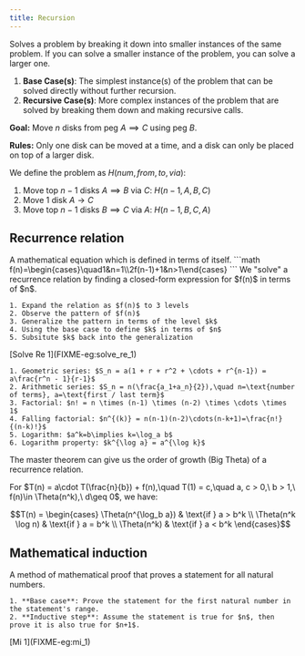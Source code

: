 ```yaml
---
title: Recursion
---
```


Solves a problem by breaking it down into smaller instances of the same problem. If you can solve a smaller instance of the problem, you can solve a larger one.

1. **Base Case(s)**: The simplest instance(s) of the problem that can be solved directly without further recursion.
2. **Recursive Case(s)**: More complex instances of the problem that are solved by breaking them down and making recursive calls.


<Block variant="knowledge" title="Tower of Hanoi">

**Goal:** Move $n$ disks from peg $A \implies C$ using peg $B$.

**Rules:** Only one disk can be moved at a time, and a disk can only be placed on top of a larger disk.

We define the problem as $H(num, from, to, via)$:

1. Move top $n-1$ disks $A \implies B$ via $C$: $H(n-1, A, B, C)$
2. Move 1 disk $A \to C$
3. Move top $n-1$ disks $B \implies C$ via $A$: $H(n-1, B, C, A)$
</Block>



## Recurrence relation

<Block variant="primary" title="Recurrence relation / equation">
A mathematical equation which is defined in terms of itself.
```math
f(n)=\begin{cases}\quad1&n=1\\2f(n-1)+1&n>1\end{cases}
```
</Block>

<Block variant="secondary" title="Solve a recurrence relation - subsitution method">
We "solve" a recurrence relation by finding a closed-form expression for $f(n)$ in terms of $n$.

    1. Expand the relation as $f(n)$ to 3 levels
    2. Observe the pattern of $f(n)$
    3. Generalize the pattern in terms of the level $k$
    4. Using the base case to define $k$ in terms of $n$
    5. Subsitute $k$ back into the generalization
<BlockSep />
[Solve Re 1](FIXME-eg:solve_re_1)

</Block>



<Block variant="knowledge" title="Relevant mathematics">

    1. Geometric series: $S_n = a(1 + r + r^2 + \cdots + r^{n-1}) = a\frac{r^n - 1}{r-1}$
    2. Arithmetic series: $S_n = n(\frac{a_1+a_n}{2}),\quad n=\text{number of terms}, a=\text{first / last term}$
    3. Factorial: $n! = n \times (n-1) \times (n-2) \times \cdots \times 1$
    4. Falling factorial: $n^{(k)} = n(n-1)(n-2)\cdots(n-k+1)=\frac{n!}{(n-k)!}$
    5. Logarithm: $a^k=b\implies k=\log_a b$
    6. Logarithm property: $k^{\log a} = a^{\log k}$
</Block>



<Block variant="secondary" title="The master theorem">
The master theorem can give us the order of growth (Big Theta) of a recurrence relation.

For $T(n) = a\cdot T(\frac{n}{b}) + f(n),\quad T(1) = c,\quad a, c > 0,\ b > 1,\ f(n)\in \Theta(n^k),\ d\geq 0$, we have:
```math
T(n) = \begin{cases}
\Theta(n^{\log_b a}) & \text{if } a > b^k \\
\Theta(n^k \log n)   & \text{if } a = b^k \\
\Theta(n^k)          & \text{if } a < b^k
\end{cases}
```

<BlockSep />

</Block>



## Mathematical induction



<Block variant="primary" title="Mathematical induction">
A method of mathematical proof that proves a statement for all natural numbers.

    1. **Base case**: Prove the statement for the first natural number in the statement's range.
    2. **Inductive step**: Assume the statement is true for $n$, then prove it is also true for $n+1$.
<BlockSep />
[Mi 1](FIXME-eg:mi_1)

</Block>